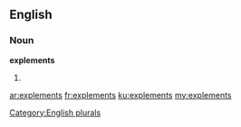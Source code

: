==English==

===Noun===
'''explements'''

# {{plural of|[[explement]]}}

[[Category:English plurals]]

[[ar:explements]]
[[fr:explements]]
[[ku:explements]]
[[my:explements]]